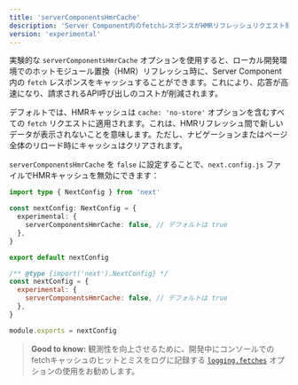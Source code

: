 ```yaml
---
title: 'serverComponentsHmrCache'
description: 'Server Component内のfetchレスポンスがHMRリフレッシュリクエスト間でキャッシュされるかどうかを設定します。'
version: 'experimental'
---
```


実験的な `serverComponentsHmrCache` オプションを使用すると、ローカル開発環境でのホットモジュール置換（HMR）リフレッシュ時に、Server Component内の `fetch` レスポンスをキャッシュすることができます。これにより、応答が高速になり、請求されるAPI呼び出しのコストが削減されます。

デフォルトでは、HMRキャッシュは `cache: 'no-store'` オプションを含むすべての `fetch` リクエストに適用されます。これは、HMRリフレッシュ間で新しいデータが表示されないことを意味します。ただし、ナビゲーションまたはページ全体のリロード時にキャッシュはクリアされます。

`serverComponentsHmrCache` を `false` に設定することで、`next.config.js` ファイルでHMRキャッシュを無効にできます：

```ts filename="next.config.ts" switcher
import type { NextConfig } from 'next'

const nextConfig: NextConfig = {
  experimental: {
    serverComponentsHmrCache: false, // デフォルトは true
  },
}

export default nextConfig
```

```js filename="next.config.js" switcher
/** @type {import('next').NextConfig} */
const nextConfig = {
  experimental: {
    serverComponentsHmrCache: false, // デフォルトは true
  },
}

module.exports = nextConfig
```

> **Good to know:** 観測性を向上させるために、開発中にコンソールでのfetchキャッシュのヒットとミスをログに記録する [`logging.fetches`](/docs/app/api-reference/next-config-js/logging) オプションの使用をお勧めします。